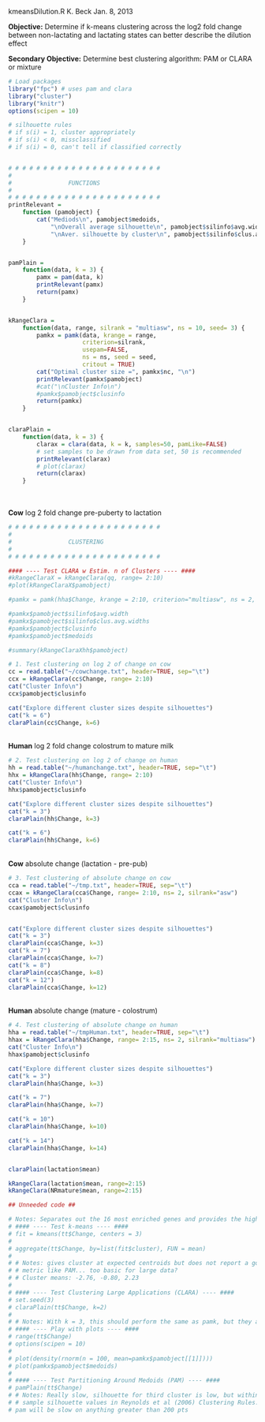 kmeansDilution.R
K. Beck
Jan. 8, 2013

**Objective:** Determine if k-means clustering across the log2 fold change between non-lactating and lactating states can better describe the dilution effect

**Secondary Objective:** Determine best clustering algorithm: PAM or CLARA or mixture

```r
# Load packages
library("fpc") # uses pam and clara
library("cluster")
library("knitr")
options(scipen = 10)
```

```r
# silhouette rules
# if s(i) = 1, cluster appropriately
# if s(i) < 0, missclassified
# if s(i) = 0, can't tell if classified correctly


# # # # # # # # # # # # # # # # # # # # # #
#
#                FUNCTIONS
#
# # # # # # # # # # # # # # # # # # # # # #
printRelevant =
    function (pamobject) {
        cat("Mediods\n", pamobject$medoids, 
            "\nOverall average silhouette\n", pamobject$silinfo$avg.width, 
            "\nAver. silhouette by cluster\n", pamobject$silinfo$clus.avg.widths, "\n")
    }


pamPlain = 
    function(data, k = 3) {
        pamx = pam(data, k)
        printRelevant(pamx)
        return(pamx)
    }


kRangeClara =
    function(data, range, silrank = "multiasw", ns = 10, seed= 3) {
        pamkx = pamk(data, krange = range, 
                     criterion=silrank, 
                     usepam=FALSE, 
                     ns = ns, seed = seed,
                     critout = TRUE)
        cat("Optimal cluster size =", pamkx$nc, "\n")
        printRelevant(pamkx$pamobject)
        #cat("\nCluster Info\n")
        #pamkx$pamobject$clusinfo
        return(pamkx)
    }


claraPlain =
    function(data, k = 3) {
        clarax = clara(data, k = k, samples=50, pamLike=FALSE)        
        # set samples to be drawn from data set, 50 is recommended        
        printRelevant(clarax)
        # plot(clarax)
        return(clarax)
    }
```

</br>
</br>
**Cow** log 2 fold change pre-puberty to lactation
```r
# # # # # # # # # # # # # # # # # # # # # #
#
#                CLUSTERING
#
# # # # # # # # # # # # # # # # # # # # # #

#### ---- Test CLARA w Estim. n of Clusters ---- ####
#kRangeClaraX = kRangeClara(qq, range= 2:10)
#plot(kRangeClaraX$pamobject)

#pamkx = pamk(hha$Change, krange = 2:10, criterion="multiasw", ns = 2, seed = 3, usepam=FALSE, critout = TRUE)

#pamkx$pamobject$silinfo$avg.width
#pamkx$pamobject$silinfo$clus.avg.widths
#pamkx$pamobject$clusinfo
#pamkx$pamobject$medoids

#summary(kRangeClaraXhh$pamobject)

# 1. Test clustering on log 2 of change on cow
cc = read.table("~/cowchange.txt", header=TRUE, sep="\t")
ccx = kRangeClara(cc$Change, range= 2:10)
cat("Cluster Info\n")
ccx$pamobject$clusinfo

cat("Explore different cluster sizes despite silhouettes")
cat("k = 6")
claraPlain(cc$Change, k=6)

```

</br>
**Human** log 2 fold change colostrum to mature milk
```r
# 2. Test clustering on log 2 of change on human
hh = read.table("~/humanchange.txt", header=TRUE, sep="\t")
hhx = kRangeClara(hh$Change, range= 2:10)
cat("Cluster Info\n")
hhx$pamobject$clusinfo

cat("Explore different cluster sizes despite silhouettes")
cat("k = 3")
claraPlain(hh$Change, k=3)

cat("k = 6")
claraPlain(hh$Change, k=6)

```

</br>
**Cow** absolute change (lactation - pre-pub)
```r
# 3. Test clustering of absolute change on cow
cca = read.table("~/tmp.txt", header=TRUE, sep="\t")
ccax = kRangeClara(cca$Change, range= 2:10, ns= 2, silrank="asw")
cat("Cluster Info\n")
ccax$pamobject$clusinfo


cat("Explore different cluster sizes despite silhouettes")
cat("k = 3")
claraPlain(cca$Change, k=3)
cat("k = 7")
claraPlain(cca$Change, k=7)
cat("k = 8")
claraPlain(cca$Change, k=8)
cat("k = 12")
claraPlain(cca$Change, k=12)

```

</br>
**Human** absolute change (mature - colostrum)
```r
# 4. Test clustering of absolute change on human
hha = read.table("~/tmpHuman.txt", header=TRUE, sep="\t")
hhax = kRangeClara(hha$Change, range= 2:15, ns= 2, silrank="multiasw")
cat("Cluster Info\n")
hhax$pamobject$clusinfo

cat("Explore different cluster sizes despite silhouettes")
cat("k = 3")
claraPlain(hha$Change, k=3)

cat("k = 7")
claraPlain(hha$Change, k=7)

cat("k = 10")
claraPlain(hha$Change, k=10)

cat("k = 14")
claraPlain(hha$Change, k=14)



```









```r

claraPlain(lactation$mean)

kRangeClara(lactation$mean, range=2:15)
kRangeClara(NRmature$mean, range=2:15)

## Unneeded code ##

# Notes: Separates out the 16 most enriched genes and provides the highest silhouette
# #### ---- Test k-means ---- ####
# fit = kmeans(tt$Change, centers = 3)
# 
# aggregate(tt$Change, by=list(fit$cluster), FUN = mean)
# 
# # Notes: gives cluster at expected centroids but does not report a goodness
# # metric like PAM... too basic for large data?
# # Cluster means: -2.76, -0.80, 2.23
# 
# #### ---- Test Clustering Large Applications (CLARA) ---- ####
# set.seed(3)
# claraPlain(tt$Change, k=2)
# 
# # Notes: With k = 3, this should perform the same as pamk, but they aren't and I don't know why.
# #### ---- Play with plots ---- ####
# range(tt$Change)
# options(scipen = 10)
# 
# plot(density(rnorm(n = 100, mean=pamkx$pamobject[[1]])))
# plot(pamkx$pamobject$medoids)
# 
# #### ---- Test Partitioning Around Medoids (PAM) ---- ####
# pamPlain(tt$Change)
# # Notes: Really slow, silhouette for third cluster is low, but within range of 
# # sample silhouette values in Reynolds et al (2006) Clustering Rules.
# pam will be slow on anything greater than 200 pts
```
